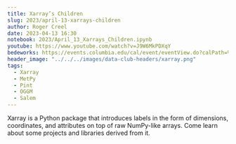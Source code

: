 ```yaml
---
title: Xarray’s Children
slug: 2023/april-13-xarrays-children
author: Roger Creel
date: 2023-04-13 16:30
notebook: 2023/April_13_Xarrays_Children.ipynb
youtube: https://www.youtube.com/watch?v=J9W6MkPDXqY
bedeworks: https://events.columbia.edu/cal/event/eventView.do?calPath=%2Fpublic%2Fcals%2FMainCal&guid=CAL-00bbdb7c-8595d028-0185-9854606b-000047b6events@columbia.edu&recurrenceId=
header_image: "../../../images/data-club-headers/xarray.png"
tags: 
  - Xarray
  - MetPy
  - Pint
  - OGGM
  - Salem
---
```


Xarray is a Python package that introduces labels in the form of
dimensions, coordinates, and attributes on top of raw NumPy-like arrays.
Come learn about some projects and libraries derived from it.
